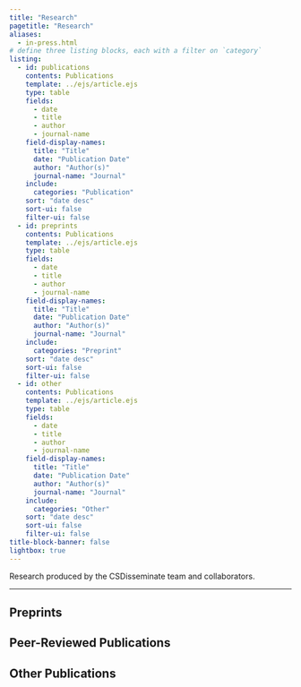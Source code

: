 ```yaml
---
title: "Research"
pagetitle: "Research"
aliases: 
  - in-press.html
# define three listing blocks, each with a filter on `category`
listing:
  - id: publications
    contents: Publications
    template: ../ejs/article.ejs
    type: table
    fields:
      - date
      - title
      - author
      - journal-name
    field-display-names: 
      title: "Title"
      date: "Publication Date"
      author: "Author(s)"
      journal-name: "Journal"
    include:
      categories: "Publication"
    sort: "date desc"
    sort-ui: false
    filter-ui: false
  - id: preprints
    contents: Publications
    template: ../ejs/article.ejs
    type: table
    fields:
      - date
      - title
      - author
      - journal-name
    field-display-names: 
      title: "Title"
      date: "Publication Date"
      author: "Author(s)"
      journal-name: "Journal"
    include:
      categories: "Preprint"
    sort: "date desc"
    sort-ui: false
    filter-ui: false
  - id: other
    contents: Publications
    template: ../ejs/article.ejs
    type: table
    fields:
      - date
      - title
      - author
      - journal-name
    field-display-names: 
      title: "Title"
      date: "Publication Date"
      author: "Author(s)"
      journal-name: "Journal"
    include:
      categories: "Other"
    sort: "date desc"
    sort-ui: false
    filter-ui: false
title-block-banner: false
lightbox: true
---
```


Research produced by the CSDisseminate team and collaborators.

------------------------------------------------------------------------

## Preprints

::: {#preprints}
:::

## Peer-Reviewed Publications

::: {#publications}
:::

## Other Publications

::: {#other}
:::
